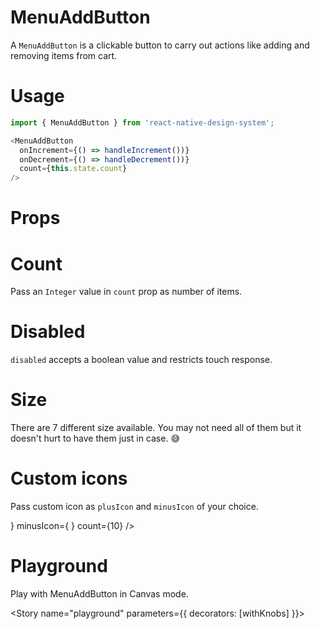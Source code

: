 
<Meta title="Design System|MenuAddButton" component={MenuAddButton} />

# MenuAddButton
A `MenuAddButton` is a clickable button to carry out actions like adding and removing items from cart.

# Usage
```js
import { MenuAddButton } from 'react-native-design-system';

<MenuAddButton
  onIncrement={() => handleIncrement())}
  onDecrement={() => handleDecrement())}
  count={this.state.count}
/>
```

# Props
<Props of={MenuAddButton} />

# Count
Pass an `Integer` value in `count` prop as number of items.

<Preview>
  <Story name="count">
    <Stack>
      <MenuAddButton
        onIncrement={action('pressed')}
        onDecrement={action('pressed')}
        count={0}
      />
      <MenuAddButton
        onIncrement={action('pressed')}
        onDecrement={action('pressed')}
        count={5}
      />
      <MenuAddButton
        onIncrement={action('pressed')}
        onDecrement={action('pressed')}
        count={25}
      />
      <MenuAddButton
        onIncrement={action('pressed')}
        onDecrement={action('pressed')}
        count={100}
      />
    </Stack>
  </Story>
</Preview>

# Disabled
`disabled` accepts a boolean value and restricts touch response. 

<Preview>
  <Story name="disabled">
    <MenuAddButton
      disabled
      onIncrement={action('pressed')}
      onDecrement={action('pressed')}
      count={0} 
    />
  </Story>
</Preview>

# Size
There are 7 different size available. You may not need all of them but it doesn't hurt to have them just in case. 😅

<Preview>
  <Story name="size">
    <Stack>
      <MenuAddButton size="xxsmall"
        onIncrement={action('pressed')}
        onDecrement={action('pressed')}
        count={0}
      />
      <MenuAddButton size="xsmall"
        onIncrement={action('pressed')}
        onDecrement={action('pressed')}
        count={2}
      />
      <MenuAddButton size="small"
        onIncrement={action('pressed')}
        onDecrement={action('pressed')}
        count={10}
      />
      <MenuAddButton size="medium"
        onIncrement={action('pressed')}
        onDecrement={action('pressed')}
        count={50}
      />
      <MenuAddButton size="large"
        onIncrement={action('pressed')}
        onDecrement={action('pressed')}
        count={100}
      />
      <MenuAddButton size="xlarge"
        onIncrement={action('pressed')}
       onDecrement={action('pressed')}
        count={500}
      />
      <MenuAddButton size="xxlarge"
        onIncrement={action('pressed')}
        onDecrement={action('pressed')}
        count={2020}
      />
    </Stack>
  </Story>
</Preview>

# Custom icons
Pass custom icon as `plusIcon` and `minusIcon` of your choice.

<Preview>
  <Story name="custom">
    <MenuAddButton
      onIncrement={action('pressed')}
      onDecrement={action('pressed')}
      plusIcon={
        <AntDesign
          name="like2"
          size={24}
          color="black"
        />
      }
      minusIcon={
        <AntDesign
          name="dislike2"
          size={24}
          color="black"
        />
      }
      count={10}
    />
  </Story>
</Preview>

# Playground
Play with MenuAddButton in Canvas mode.

<Story name="playground" parameters={{ decorators: [withKnobs] }}>
  <ExampleMenuButton />
</Story>